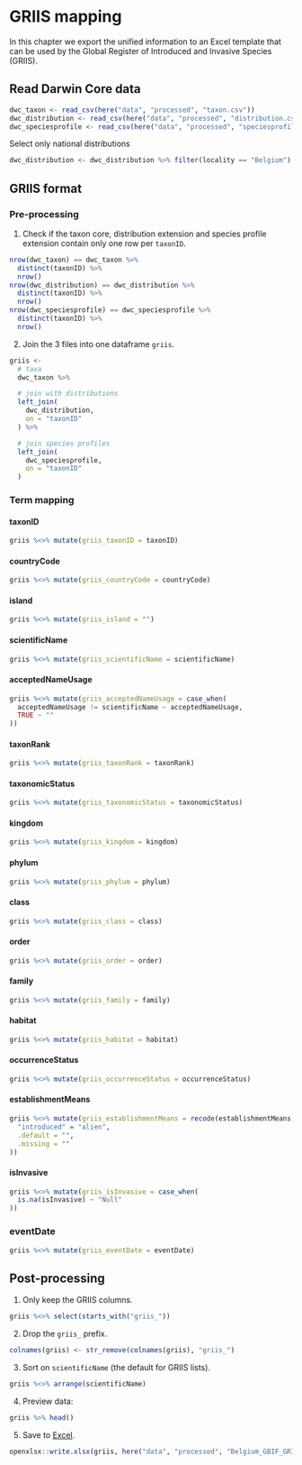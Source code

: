 # GRIIS mapping

In this chapter we export the unified information to an Excel template that can be used by the Global Register of Introduced and Invasive Species (GRIIS).

## Read Darwin Core data

```r
dwc_taxon <- read_csv(here("data", "processed", "taxon.csv"))
dwc_distribution <- read_csv(here("data", "processed", "distribution.csv"))
dwc_speciesprofile <- read_csv(here("data", "processed", "speciesprofile.csv"))
```

Select only national distributions

```r
dwc_distribution <- dwc_distribution %>% filter(locality == "Belgium")
```

## GRIIS format

### Pre-processing

1. Check if the taxon core, distribution extension and species profile extension contain only one row per `taxonID`.

```r
nrow(dwc_taxon) == dwc_taxon %>%
  distinct(taxonID) %>%
  nrow()
nrow(dwc_distribution) == dwc_distribution %>%
  distinct(taxonID) %>%
  nrow()
nrow(dwc_speciesprofile) == dwc_speciesprofile %>%
  distinct(taxonID) %>%
  nrow()
```

2. Join the 3 files into one dataframe `griis`.

```r
griis <-
  # taxa
  dwc_taxon %>%

  # join with distributions
  left_join(
    dwc_distribution,
    on = "taxonID"
  ) %>%

  # join species profiles
  left_join(
    dwc_speciesprofile,
    on = "taxonID"
  )
```

### Term mapping

#### taxonID

```r
griis %<>% mutate(griis_taxonID = taxonID)
```

#### countryCode

```r
griis %<>% mutate(griis_countryCode = countryCode)
```

#### island

```r
griis %<>% mutate(griis_island = "")
```

#### scientificName

```r
griis %<>% mutate(griis_scientificName = scientificName)
```

#### acceptedNameUsage

```r
griis %<>% mutate(griis_acceptedNameUsage = case_when(
  acceptedNameUsage != scientificName ~ acceptedNameUsage,
  TRUE ~ ""
))
```

#### taxonRank

```r
griis %<>% mutate(griis_taxonRank = taxonRank)
```

#### taxonomicStatus

```r
griis %<>% mutate(griis_taxonomicStatus = taxonomicStatus)
```

#### kingdom

```r
griis %<>% mutate(griis_kingdom = kingdom)
```

#### phylum

```r
griis %<>% mutate(griis_phylum = phylum)
```

#### class

```r
griis %<>% mutate(griis_class = class)
```

#### order

```r
griis %<>% mutate(griis_order = order)
```

#### family

```r
griis %<>% mutate(griis_family = family)
```

#### habitat

```r
griis %<>% mutate(griis_habitat = habitat)
```

#### occurrenceStatus

```r
griis %<>% mutate(griis_occurrenceStatus = occurrenceStatus)
```

#### establishmentMeans

```r
griis %<>% mutate(griis_establishmentMeans = recode(establishmentMeans,
  "introduced" = "alien",
  .default = "",
  .missing = ""
))
```

#### isInvasive

```r
griis %<>% mutate(griis_isInvasive = case_when(
  is.na(isInvasive) ~ "Null"
))
```

### eventDate

```r
griis %<>% mutate(griis_eventDate = eventDate)
```

## Post-processing

1. Only keep the GRIIS columns.
  
```r
griis %<>% select(starts_with("griis_"))
```
  
2. Drop the `griis_` prefix.
  
```r
colnames(griis) <- str_remove(colnames(griis), "griis_")
```

3. Sort on `scientificName` (the default for GRIIS lists).

```r
griis %<>% arrange(scientificName)
```

4. Preview data:

```r
griis %>% head()
```

5. Save to [Excel](https://github.com/trias-project/unified-checklist/blob/master/data/processed/Belgium_GBIF_GRIIS.xlsx).

```r
openxlsx::write.xlsx(griis, here("data", "processed", "Belgium_GBIF_GRIIS.xlsx"))
```
